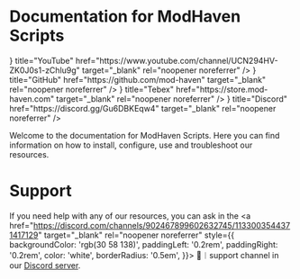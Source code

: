 
# Documentation for ModHaven Scripts

<Cards>
  <Card icon={<FaYoutube />} title="YouTube" href="https://www.youtube.com/channel/UCN294HV-ZK0J0s1-zChlu9g" target="_blank" rel="noopener noreferrer" />
  <Card icon={<FaGithub />} title="GitHub" href="https://github.com/mod-haven" target="_blank" rel="noopener noreferrer" />
  <Card icon={<FaShoppingBasket />} title="Tebex" href="https://store.mod-haven.com" target="_blank" rel="noopener noreferrer" />
  <Card icon={<FaDiscord />} title="Discord" href="https://discord.gg/Gu6DBKEqw4" target="_blank" rel="noopener noreferrer" />
</Cards>

Welcome to the documentation for ModHaven Scripts. Here you can find information on how to install, configure, use and troubleshoot our resources.

# Support

If you need help with any of our resources, you can ask in the 
<a href="https://discord.com/channels/902467899602632745/1133003544371417129" target="_blank" rel="noopener noreferrer" style={{
  backgroundColor: 'rgb(30 58 138)',
  paddingLeft: '0.2rem',
  paddingRight: '0.2rem',
  color: 'white',
  borderRadius: '0.5em',
}}> 🎫︱support </a> channel in our [Discord server](https://discord.gg/Gu6DBKEqw4).